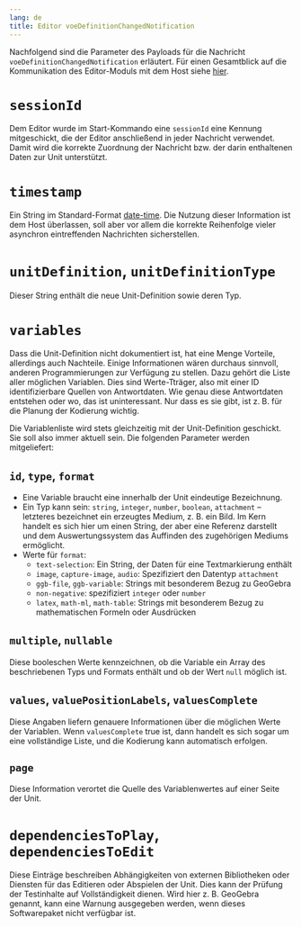 ```yaml
---
lang: de
title: Editor voeDefinitionChangedNotification
---
```


Nachfolgend sind die Parameter des Payloads für die Nachricht `voeDefinitionChangedNotification` erläutert. Für einen Gesamtblick auf die Kommunikation des Editor-Moduls mit dem Host siehe [hier](index.qmd).

# `sessionId`

Dem Editor wurde im Start-Kommando eine `sessionId` eine Kennung mitgeschickt, die der Editor anschließend in jeder Nachricht verwendet. Damit wird die korrekte Zuordnung der Nachricht bzw. der darin enthaltenen Daten zur Unit unterstützt.

# `timestamp`

Ein String im Standard-Format [date-time](https://tc39.es/ecma262/multipage/numbers-and-dates.html#sec-date-time-string-format). Die Nutzung dieser Information ist dem Host überlassen, soll aber vor allem die korrekte Reihenfolge vieler asynchron eintreffenden Nachrichten sicherstellen.

# `unitDefinition`, `unitDefinitionType`

Dieser String enthält die neue Unit-Definition sowie deren Typ.

# `variables`

Dass die Unit-Definition nicht dokumentiert ist, hat eine Menge Vorteile, allerdings auch Nachteile. Einige Informationen wären durchaus sinnvoll, anderen Programmierungen zur Verfügung zu stellen. Dazu gehört die Liste aller möglichen Variablen. Dies sind Werte-Tträger, also mit einer ID identifizierbare Quellen von Antwortdaten. Wie genau diese Antwortdaten entstehen oder wo, das ist uninteressant. Nur dass es sie gibt, ist z. B. für die Planung der Kodierung wichtig.

Die Variablenliste wird stets gleichzeitig mit der Unit-Definition geschickt. Sie soll also immer aktuell sein. Die folgenden Parameter werden mitgeliefert:

## `id`, `type`, `format`

* Eine Variable braucht eine innerhalb der Unit eindeutige Bezeichnung.
* Ein Typ kann sein: `string`, `integer`, `number`, `boolean`, `attachment` -- letzteres bezeichnet ein erzeugtes Medium, z. B. ein Bild. Im Kern handelt es sich hier um einen String, der aber eine Referenz darstellt und dem Auswertungssystem das Auffinden des zugehörigen Mediums ermöglicht.
* Werte für `format`:
  - `text-selection`: Ein String, der Daten für eine Textmarkierung enthält
  - `image`, `capture-image`, `audio`: Spezifiziert den Datentyp `attachment`
  - `ggb-file`, `ggb-variable`: Strings mit besonderem Bezug zu GeoGebra
  - `non-negative`: spezifiziert `integer` oder `number`
  - `latex`, `math-ml`, `math-table`: Strings mit besonderem Bezug zu mathematischen Formeln oder Ausdrücken

## `multiple`, `nullable`

Diese booleschen Werte kennzeichnen, ob die Variable ein Array des beschriebenen Typs und Formats enthält und ob der Wert `null` möglich ist.

## `values`, `valuePositionLabels`, `valuesComplete`

Diese Angaben liefern genauere Informationen über die möglichen Werte der Variablen. Wenn `valuesComplete` true ist, dann handelt es sich sogar um eine vollständige Liste, und die Kodierung kann automatisch erfolgen.

## `page`

Diese Information verortet die Quelle des Variablenwertes auf einer Seite der Unit.

# `dependenciesToPlay`, `dependenciesToEdit`

Diese Einträge beschreiben Abhängigkeiten von externen Bibliotheken oder Diensten für das Editieren oder Abspielen der Unit. Dies kann der Prüfung der Testinhalte auf Vollständigkeit dienen. Wird hier z. B. GeoGebra genannt, kann eine Warnung ausgegeben werden, wenn dieses Softwarepaket nicht verfügbar ist.